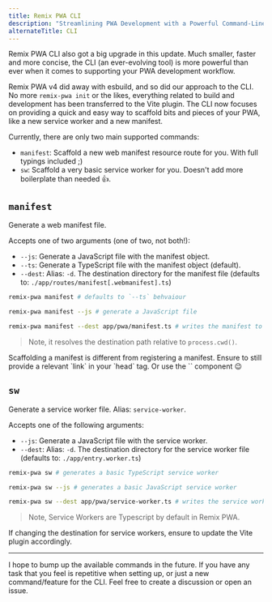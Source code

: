 ```yaml
---
title: Remix PWA CLI
description: "Streamlining PWA Development with a Powerful Command-Line Interface"
alternateTitle: CLI
---
```



Remix PWA CLI also got a big upgrade in this update. Much smaller, faster and more concise, the CLI (an ever-evolving tool) is more powerful than ever when it comes to supporting your PWA development workflow.

Remix PWA v4 did away with esbuild, and so did our approach to the CLI. No more `remix-pwa init` or the likes, everything related to build and development has been transferred to the Vite plugin. The CLI now focuses on providing a quick and easy way to scaffold bits and pieces of your PWA, like a new service worker and a new manifest.

Currently, there are only two main supported commands:

- `manifest`: Scaffold a new web manifest resource route for you. With full typings included ;)
- `sw`: Scaffold a very basic service worker for you. Doesn't add more boilerplate than needed 👍.

## `manifest`

Generate a web manifest file.

Accepts one of two arguments (one of two, not both!):

- `--js`: Generate a JavaScript file with the manifest object.
- `--ts`: Generate a TypeScript file with the manifest object (default).
- `--dest`: Alias: `-d`. The destination directory for the manifest file (defaults to: `./app/routes/manifest[.webmanifest].ts`)

```sh
remix-pwa manifest # defaults to `--ts` behvaiour

remix-pwa manifest --js # generate a JavaScript file

remix-pwa manifest --dest app/pwa/manifest.ts # writes the manifest to `./app/pwa/manifest.ts` directory
```

> Note, it resolves the destination path relative to `process.cwd()`.

<Info>
  Scaffolding a manifest is different from registering a manifest. Ensure to still provide a relevant `link` in your
  `head` tag. Or use the `<ManifestLink />` component 😉
</Info>

## `sw`

Generate a service worker file. Alias: `service-worker`.

Accepts one of the following arguments:

- `--js`: Generate a JavaScript file with the service worker.
- `--dest`: Alias: `-d`. The destination directory for the service worker file (defaults to: `./app/entry.worker.ts`)

```sh
remix-pwa sw # generates a basic TypeScript service worker

remix-pwa sw --js # generates a basic JavaScript service worker

remix-pwa sw --dest app/pwa/service-worker.ts # writes the service worker to `./app/pwa/service-worker.ts` directory
```

> Note, Service Workers are Typescript by default in Remix PWA.

<Info>
  If changing the destination for service workers, ensure to update the Vite plugin accordingly.
</Info>

---

I hope to bump up the available commands in the future. If you have any task that you feel is repetitive when setting up, or just a new command/feature for the CLI. Feel free to create a discussion or open an issue.

